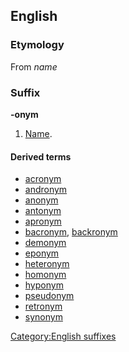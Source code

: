 ==English==
===Etymology===
{{etystub}}
From {{Gr.}} [[]] ''name''

===Suffix===
[[Category:English suffixes]]
'''-onym'''

#[[Name]].

====Derived terms====
*[[acronym]]
*[[andronym]]
*[[anonym]]
*[[antonym]]
*[[apronym]]
*[[bacronym]], [[backronym]]
*[[demonym]]
*[[eponym]]
*[[heteronym]]
*[[homonym]]
*[[hyponym]]
*[[pseudonym]]
*[[retronym]]
*[[synonym]]